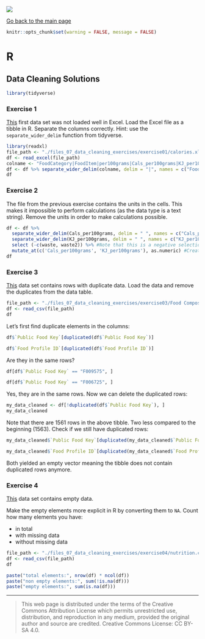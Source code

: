 ![](../hanze/hanze.png)

[Go back to the main page](../index.html)

```r
knitr::opts_chunk$set(warning = FALSE, message = FALSE) 
```

# R

## Data Cleaning Solutions

```r
library(tidyverse)
```

### Exercise 1

[This](./files_07_data_cleaning_exercises/exercise01/calories.xlsx) first data set was not loaded well in Excel. Load the Excel file as a tibble in R. Separate the columns correctly.
Hint: use the `separate_wider_delim` function from tidyverse.

```r
library(readxl)
file_path <- "./files_07_data_cleaning_exercises/exercise01/calories.xlsx"
df <- read_excel(file_path)
colname <- "FoodCategory|FoodItem|per100grams|Cals_per100grams|KJ_per100grams"
df <- df %>% separate_wider_delim(colname, delim = "|", names = c("FoodCategory", "FoodItem", "per100grams", "Cals_per100grams", "KJ_per100grams"))
df
```

### Exercise 2

The file from the previous exercise contains the units in the cells. This makes it impossible to perform calculations (as the data type is a text string). Remove the units in order to make calculations possible.

```r
df <- df %>% 
  separate_wider_delim(Cals_per100grams, delim = " ", names = c("Cals_per100grams", "waste")) %>% 
  separate_wider_delim(KJ_per100grams, delim = " ", names = c("KJ_per100grams", "waste2")) %>%
  select (-c(waste, waste2)) %>% #Note that this is a negative selection. Selects all but the listed columns.
  mutate_at(c('Cals_per100grams', 'KJ_per100grams'), as.numeric) #Creates numbers from strings
df
```

### Exercise 3

[This](./files_07_data_cleaning_exercises/exercise03/Food Composition_mod.csv) data set contains rows with duplicate data. Load the data and remove the duplicates from the data table.

```r
file_path <- "./files_07_data_cleaning_exercises/exercise03/Food Composition_mod.csv"
df <- read_csv(file_path)
df
```

Let's first find duplicate elements in the columns:

```r
df$`Public Food Key`[duplicated(df$`Public Food Key`)]
```

```r
df$`Food Profile ID`[duplicated(df$`Food Profile ID`)]
```

Are they in the same rows?

```r
df[df$`Public Food Key` == "F009575", ]
```

```r
df[df$`Public Food Key` == "F006725", ]
```

Yes, they are in the same rows.
Now we can delete the duplicated rows:

```r
my_data_cleaned <- df[!duplicated(df$`Public Food Key`), ]
my_data_cleaned
```

Note that there are 1561 rows in the above tibble. Two less compared to the beginning (1563).
Check if we still have duplicated rows:

```r
my_data_cleaned$`Public Food Key`[duplicated(my_data_cleaned$`Public Food Key`)]
```

```r
my_data_cleaned$`Food Profile ID`[duplicated(my_data_cleaned$`Food Profile ID`)]
```

Both yielded an empty vector meaning the tibble does not contain duplicated rows anymore.

### Exercise 4

[This](./files_07_data_cleaning_exercises/exercise04/nutrition.csv) data set contains empty data.

Make the empty elements more explicit in R by converting them to `NA`.
Count how many elements you have:

- in total
- with missing data
- without missing data

```r
file_path <- "./files_07_data_cleaning_exercises/exercise04/nutrition.csv"
df <- read_csv(file_path)
df
```

```r
paste("total elements:", nrow(df) * ncol(df))
paste("non empty elements:", sum(!is.na(df)))
paste("empty elements:", sum(is.na(df)))
```



---


>This web page is distributed under the terms of the Creative Commons Attribution License which permits unrestricted use, distribution, and reproduction in any medium, provided the original author and source are credited.
>Creative Commons License: CC BY-SA 4.0.

